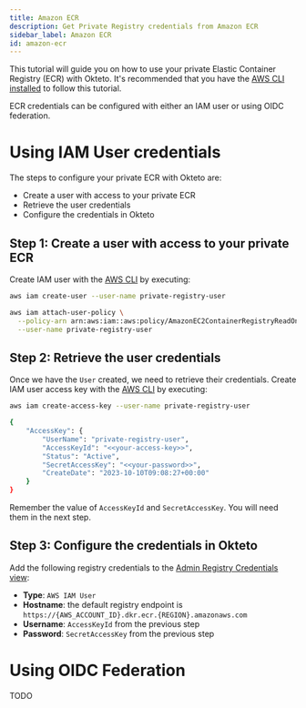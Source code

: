 ```yaml
---
title: Amazon ECR
description: Get Private Registry credentials from Amazon ECR 
sidebar_label: Amazon ECR
id: amazon-ecr
---
```


This tutorial will guide you on how to use your private Elastic Container Registry (ECR) with Okteto.
It's recommended that you have the [AWS CLI installed](https://docs.aws.amazon.com/cli/latest/userguide/getting-started-install.html#getting-started-install-instructions) to follow this tutorial.

ECR credentials can be configured with either an IAM user or using OIDC federation.

# Using IAM User credentials

The steps to configure your private ECR with Okteto are: 

- Create a user with access to your private ECR
- Retrieve the user credentials
- Configure the credentials in Okteto

## Step 1: Create a user with access to your private ECR

Create IAM user with the [AWS CLI](https://docs.aws.amazon.com/cli/latest/reference/iam/create-user.html) by executing:

```bash
aws iam create-user --user-name private-registry-user
```

```bash
aws iam attach-user-policy \
  --policy-arn arn:aws:iam::aws:policy/AmazonEC2ContainerRegistryReadOnly \
  --user-name private-registry-user
```

## Step 2: Retrieve the user credentials

Once we have the `User` created, we need to retrieve their credentials.
Create IAM user access key with the [AWS CLI](https://docs.aws.amazon.com/cli/latest/reference/iam/create-access-key.html) by executing:

```bash
aws iam create-access-key --user-name private-registry-user
```

```bash
{
    "AccessKey": {
        "UserName": "private-registry-user",
        "AccessKeyId": "<<your-access-key>>",
        "Status": "Active",
        "SecretAccessKey": "<<your-password>>",
        "CreateDate": "2023-10-10T09:08:27+00:00"
    }
}
```

Remember the value of `AccessKeyId` and `SecretAccessKey`. You will need them in the next step.

## Step 3: Configure the credentials in Okteto

Add the following registry credentials to the [Admin Registry Credentials view](index.mdx#add-registry-credentials):

- **Type**: `AWS IAM User`
- **Hostname**: the default registry endpoint is `https://{AWS_ACCOUNT_ID}.dkr.ecr.{REGION}.amazonaws.com`
- **Username**: `AccessKeyId` from the previous step
- **Password**: `SecretAccessKey` from the previous step

# Using OIDC Federation

TODO
